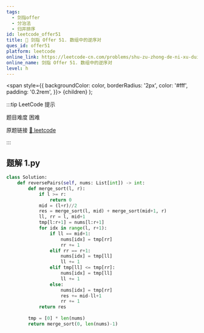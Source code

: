```yaml
---
tags:
  - 剑指offer
  - 分治法
  - 归并排序
id: leetcode_offer51
title: 🔴 剑指 Offer 51. 数组中的逆序对
ques_id: offer51
platform: leetcode
online_link: https://leetcode-cn.com/problems/shu-zu-zhong-de-ni-xu-dui-lcof/
online_name: 剑指 Offer 51. 数组中的逆序对
level: h
---
```


  <span
    style={{
      backgroundColor: color,
      borderRadius: '2px',
      color: '#fff',
      padding: '0.2rem',
    }}>
    {children}
  </span>
);

:::tip LeetCode 提示

题目难度 <Highlight color="#ff375f">困难</Highlight>

原题链接 [🔗 leetcode](https://leetcode-cn.com/problems/shu-zu-zhong-de-ni-xu-dui-lcof/)

:::



## 题解 1.py

```py
class Solution:
    def reversePairs(self, nums: List[int]) -> int:
        def merge_sort(l, r):
            if l >= r:
                return 0
            mid = (l+r)//2
            res = merge_sort(l, mid) + merge_sort(mid+1, r)
            ll, rr = l, mid+1
            tmp[l:r+1] = nums[l:r+1]
            for idx in range(l, r+1):
                if ll == mid+1:
                    nums[idx] = tmp[rr]
                    rr += 1
                elif rr == r+1:
                    nums[idx] = tmp[ll]
                    ll += 1
                elif tmp[ll] <= tmp[rr]:
                    nums[idx] = tmp[ll]
                    ll += 1
                else:
                    nums[idx] = tmp[rr]
                    res += mid-ll+1
                    rr += 1
            return res
        
        tmp = [0] * len(nums)
        return merge_sort(0, len(nums)-1)
```


